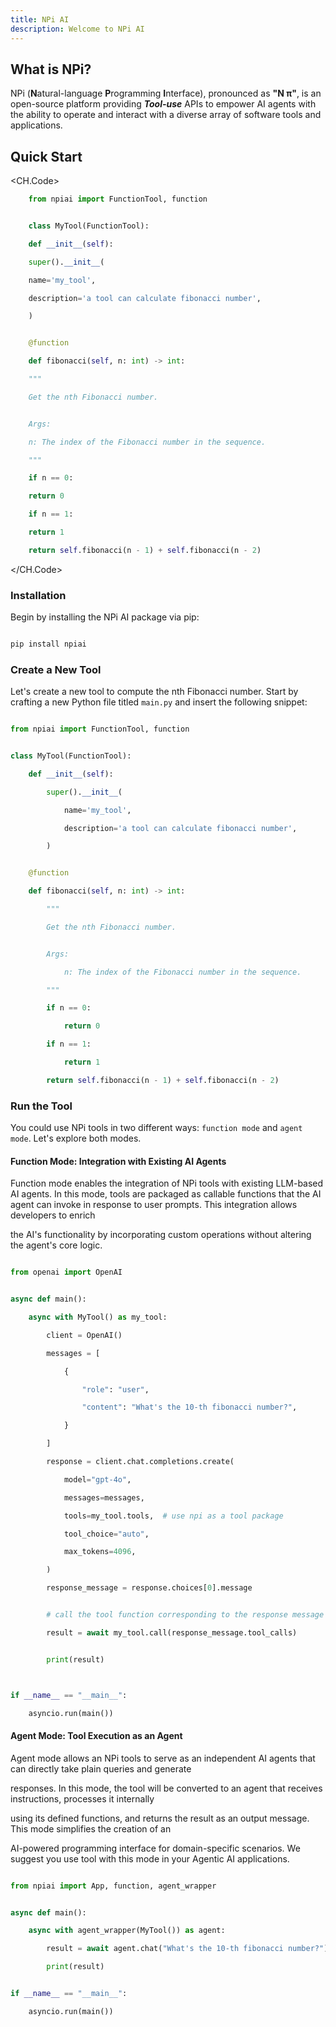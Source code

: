```yaml
---
title: NPi AI
description: Welcome to NPi AI
---
```



## What is NPi?

NPi (**N**atural-language **P**rogramming **I**nterface), pronounced as **"N π"**, is an open-source platform providing **_Tool-use_** APIs to empower AI agents with the ability to operate and interact with a diverse array of software tools and applications.

## Quick Start
<CH.Code>
```python main.py mark=1
    from npiai import FunctionTool, function


    class MyTool(FunctionTool):

    def __init__(self):

    super().__init__(

    name='my_tool',

    description='a tool can calculate fibonacci number',

    )


    @function

    def fibonacci(self, n: int) -> int:

    """

    Get the nth Fibonacci number.


    Args:

    n: The index of the Fibonacci number in the sequence.

    """

    if n == 0:

    return 0

    if n == 1:

    return 1

    return self.fibonacci(n - 1) + self.fibonacci(n - 2)
```
</CH.Code>


<Steps>


### Installation


Begin by installing the NPi AI package via pip:


```sh

pip install npiai

```


### Create a New Tool


Let's create a new tool to compute the nth Fibonacci number. Start by crafting a new Python file titled `main.py` and insert the following snippet:



```python main.py

from npiai import FunctionTool, function


class MyTool(FunctionTool):

    def __init__(self):

        super().__init__(

            name='my_tool',

            description='a tool can calculate fibonacci number',

        )


    @function

    def fibonacci(self, n: int) -> int:

        """

        Get the nth Fibonacci number.


        Args:

            n: The index of the Fibonacci number in the sequence.

        """

        if n == 0:

            return 0

        if n == 1:

            return 1

        return self.fibonacci(n - 1) + self.fibonacci(n - 2)

```


### Run the Tool


You could use NPi tools in two different ways: `function mode` and `agent mode`. Let's explore both modes.


#### Function Mode: Integration with Existing AI Agents


Function mode enables the integration of NPi tools with existing LLM-based AI agents. In this mode, tools are packaged as callable functions that the AI agent can invoke in response to user prompts. This integration allows developers to enrich

the AI's functionality by incorporating custom operations without altering the agent's core logic.


```python filename="main.py" {4, 15, 21-22}

from openai import OpenAI


async def main():

    async with MyTool() as my_tool:

        client = OpenAI()

        messages = [

            {

                "role": "user",

                "content": "What's the 10-th fibonacci number?",

            }

        ]

        response = client.chat.completions.create(

            model="gpt-4o",

            messages=messages,

            tools=my_tool.tools,  # use npi as a tool package

            tool_choice="auto",

            max_tokens=4096,

        )

        response_message = response.choices[0].message


        # call the tool function corresponding to the response message

        result = await my_tool.call(response_message.tool_calls)


        print(result)



if __name__ == "__main__":

    asyncio.run(main())

```


#### Agent Mode: Tool Execution as an Agent


Agent mode allows an NPi tools to serve as an independent AI agents that can directly take plain queries and generate

responses. In this mode, the tool will be converted to an agent that receives instructions, processes it internally

using its defined functions, and returns the result as an output message. This mode simplifies the creation of an

AI-powered programming interface for domain-specific scenarios. We suggest you use tool with this mode in your Agentic AI applications.


```python filename="main.py" {1, 4-5}

from npiai import App, function, agent_wrapper


async def main():

    async with agent_wrapper(MyTool()) as agent:

        result = await agent.chat("What's the 10-th fibonacci number?")

        print(result)


if __name__ == "__main__":

    asyncio.run(main())

```


</Steps>
